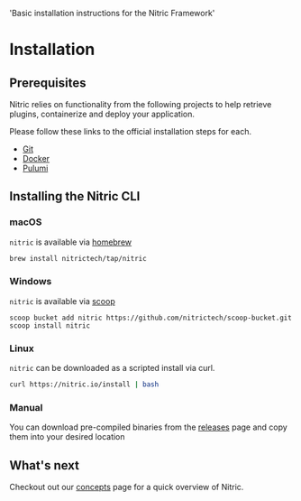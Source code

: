   'Basic installation instructions for the Nitric Framework'

# Installation

## Prerequisites

Nitric relies on functionality from the following projects to help retrieve plugins, containerize and deploy your application.

Please follow these links to the official installation steps for each.

- [Git](https://git-scm.com/)
- [Docker](https://docs.docker.com/get-docker/)
- [Pulumi](https://www.pulumi.com/reference/cli/)

## Installing the Nitric CLI

### macOS

`nitric` is available via [homebrew](https://brew.sh/)

```bash
brew install nitrictech/tap/nitric
```

### Windows

`nitric` is available via [scoop](https://scoop-docs.vercel.app/)

```
scoop bucket add nitric https://github.com/nitrictech/scoop-bucket.git
scoop install nitric
```

### Linux

`nitric` can be downloaded as a scripted install via curl.

```bash
curl https://nitric.io/install | bash
```

### Manual

You can download pre-compiled binaries from the [releases](https://github.com/nitrictech/cli/releases) page and copy them into your desired location

## What's next

Checkout out our [concepts](/docs/concepts) page for a quick overview of Nitric.
